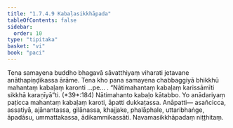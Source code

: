```yaml
---
title: "1.7.4.9 Kabaḷasikkhāpada"
tableOfContents: false
sidebar:
  order: 10
type: "tipitaka"
basket: "vi"
book: "paci"
---
```



<DynamicBreadcrumb />

<Division number="615" book="paci" bookNo="2" page="254">

<Paragraph number="1879" book="paci">
Tena samayena buddho bhagavā sāvatthiyaṃ viharati jetavane anāthapiṇḍikassa ārāme. Tena kho pana samayena chabbaggiyā bhikkhū mahantaṃ kabaḷaṃ karonti …pe… .
</Paragraph>

<Paragraph number="1880" book="paci">
<Emphasis>“Nātimahantaṃ kabaḷaṃ karissāmīti sikkhā karaṇīyā”</Emphasis>ti. (*39*:<Emphasis>184</Emphasis>)
</Paragraph>

<Paragraph number="1881" book="paci">
Nātimahanto kabaḷo kātabbo. Yo anādariyaṃ paṭicca mahantaṃ kabaḷaṃ karoti, āpatti dukkaṭassa.
</Paragraph>

<Paragraph number="1882" book="paci">
Anāpatti— asañcicca, assatiyā, ajānantassa, gilānassa, khajjake, phalāphale, uttaribhaṅge, āpadāsu, ummattakassa, ādikammikassāti.

</Paragraph>
</Division>

<Paragraph number="1883" type="center" book="paci">
Navamasikkhāpadaṃ niṭṭhitaṃ.
</Paragraph>